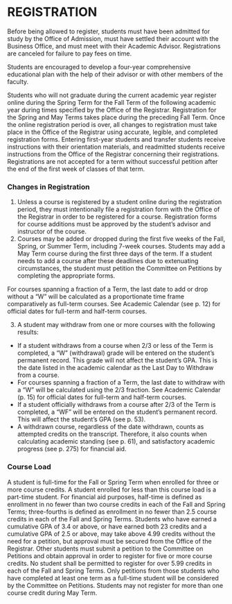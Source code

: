 # REGISTRATION


Before being allowed to register, students must have been admitted for study by the Office of Admission, must have settled their account with the Business Office, and must meet with their Academic Advisor. Registrations are canceled for failure to pay fees on time. 

Students are encouraged to develop a four-year comprehensive educational plan with the help of their advisor or with other members of the faculty. 

Students who will not graduate during the current academic year register online during the Spring Term for the Fall Term of the following academic year during times specified by the Office of the Registrar. Registration for the Spring and May Terms takes place during the preceding Fall Term. Once the online registration period is over, all changes to registration must take place in the Office of the Registrar using accurate, legible, and completed registration forms. Entering first-year students and transfer students receive instructions with their orientation materials, and readmitted students receive instructions from the Office of the Registrar concerning their registrations. Registrations are not accepted for a term without successful petition after the end of the first week of classes of that term. 

### Changes in Registration 
1. Unless a course is registered by a student online during the registration period, they must intentionally file a registration form with the Office of the Registrar in order to be registered for a course.  Registration forms for course additions must be approved by the student’s advisor and instructor of the course. 
2. Courses may be added or dropped during the first five weeks of the Fall, Spring, or Summer Term, including 7-week courses. Students may add a May Term course during the first three days of the term. If a student needs to add a course after these deadlines due to extenuating circumstances, the student must petition the Committee on Petitions by completing the appropriate forms.

For courses spanning a fraction of a Term, the last date to add or drop without a “W” will be calculated as a proportionate time frame comparatively as full-term courses.  See Academic Calendar (see p. 12) for official dates for full-term and half-term courses.

3. A student may withdraw from one or more courses with the following results: 
  - If a student withdraws from a course when 2/3 or less of the Term is completed, a “W” (withdrawal) grade will be entered on the student’s permanent record. This grade will not affect the student’s GPA.  This is the date listed in the academic calendar as the Last Day to Withdraw from a course.   
  - For courses spanning a fraction of a Term, the last date to withdraw with a “W” will be calculated using the 2/3 fraction.  See Academic Calendar (p. 15) for official dates for full-term and half-term courses.
  - If a student officially withdraws from a course after 2/3 of the Term is completed, a “WF” will be entered on the student’s permanent record. This will affect the student’s GPA (see p. 53). 
  - A withdrawn course, regardless of the date withdrawn, counts as attempted credits on the transcript. Therefore, it also counts when calculating academic standing (see p. 61), and satisfactory academic progress (see p. 275) for financial aid.

### Course Load {#sec-course-load}

A student is full-time for the Fall or Spring Term when enrolled for three or more course credits. A student enrolled for less than this course load is a part-time student. For financial aid purposes, half-time is defined as enrollment in no fewer than two course credits in each of the Fall and Spring Terms; three-fourths is defined as enrollment in no fewer than 2.5 course credits in each of the Fall and Spring Terms. Students who have earned a cumulative GPA of 3.4 or above, or have earned both 23 credits and a cumulative GPA of 2.5 or above, may take above 4.99 credits without the need for a petition, but approval must be secured from the Office of the Registrar. Other students must submit a petition to the Committee on Petitions and obtain approval in order to register for five or more course credits. No student shall be permitted to register for over 5.99 credits in each of the Fall and Spring Terms. Only petitions from those students who have completed at least one term as a full-time student will be considered by the Committee on Petitions.  Students may not register for more than one course credit during May Term.

